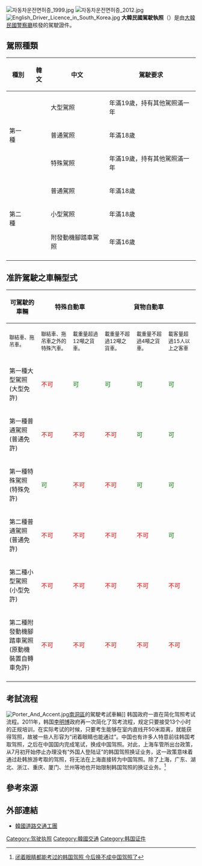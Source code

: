 {{refimprove|time=2015-09-24T14:14:19+00:00}}
[[File:자동차운전면허증_1999.jpg|thumb]]
[[File:자동차운전면허증_2012.jpg|thumb]]
[[File:English_Driver_Licence_in_South_Korea.jpg|thumb]]
'''大韓民國駕駛執照'''（{{kor||hj=大韓民國의 自動車 運轉免許|k=대한민국의 자동차 운전면허}}）是由[[大韓民國警察廳|大韓民國警察廳]]核發的駕駛證件。

== 駕照種類 ==
{|class="wikitable"
! 種別
! 韓文
! 中文
! 駕駛要求
|-
| rowspan=3 | 第一種
| {{kor|k=대형면허|hj=大型免許|link=no}}
|大型駕照
| rowspan=1 | 年滿19歲，持有其他駕照滿一年
|-
| {{kor|k=보통면허|hj=普通免許|link=no}}
|普通駕照
| rowspan=1 | 年滿18歲
|-
| {{kor|k=특수면허|hj=特殊免許|link=no}}
|特殊駕照
| rowspan=1| 年滿19歲，持有其他駕照滿一年
|-
| rowspan=3 | 第二種
| {{kor|k=보통면허|hj=普通免許|link=no}}
|普通駕照
| rowspan=1 | 年滿18歲
|-
| {{kor|k=소형면허|hj=小型免許|link=no}}
|小型駕照
| rowspan=1 | 年滿18歲
|-
| {{kor|k=원동기장치자전거면허|hj=原動機裝置自轉車免許|link=no}}
| 附發動機腳踏車駕照
| rowspan=1 | 年滿16歲
|-
|}

== 准許駕駛之車輛型式 ==
{|class=wikitable
!rowspan=2|可駕駛的車輛!!colspan=2|特殊自動車!!colspan=3|貨物自動車!!colspan=2|乘合自動車!!乘用自動車!!colspan=2|二輪自動車
|-align=center valign=top
|width=100|<small>聯結車、拖吊車。</small>
|width=100|<small>聯結車、拖吊車之外的特殊汽車。</small>
|width=100|<small>載重量超過12噸之貨車。</small>
|width=100|<small>載重量不超過12噸之貨車。</small>
|width=100|<small>載重量不超過4噸之貨車。</small>
|width=100|<small>載客量超過15人以上之客車</small>
|width=100|<small>載客量15人以下之客車</small>
|width=100|<small>載客量10人以下之客車</small>
|width=100|<small> 排氣量超過125cc之二輪機車。</small>
|width=100|<small>排氣量125cc以下之二輪機車。</small>

|-align=center
!第一種大型駕照(大型免許)
|<font color=red>不可</font>||<font color=green>可</font>||<font color=green>可</font>||<font color=green>可</font>||<font color=green>可</font>
|<font color=green>可</font>||<font color=green>可</font>||<font color=green>可</font>||<font color=red>不可</font>||<font color=green>可</font>
|-align=center
!第一種普通駕照(普通免許)
|<font color=red>不可</font>||<font color=red>不可</font>||<font color=red>不可</font>||<font color=green>可</font>||<font color=green>可</font>
|<font color=red>不可</font>||<font color=green>可</font>||<font color=green>可</font>||<font color=red>不可</font>||<font color=green>可</font>
|-align=center
!第一種特殊駕照(特殊免許)
|<font color=green>可</font>||<font color=red>不可</font>||<font color=red>不可</font>||<font color=green>可</font>||<font color=green>可</font>
|<font color=red>不可</font>||<font color=green>可</font>||<font color=green>可</font>||<font color=red>不可</font>||<font color=green>可</font>
|-align=center
!第二種普通駕照(普通免許)
|<font color=red>不可</font>||<font color=red>不可</font>||<font color=red>不可</font>||<font color=red>不可</font>||<font color=green>可</font>
|<font color=red>不可</font>||<font color=red>不可</font>||<font color=green>可</font>||<font color=red>不可</font>||<font color=green>可</font>
|-align=center
!第二種小型駕照(小型免許)
|<font color=red>不可</font>||<font color=red>不可</font>||<font color=red>不可</font>||<font color=red>不可</font>||<font color=red>不可</font>
|<font color=red>不可</font>||<font color=red>不可</font>||<font color=red>不可</font>||<font color=green>可</font>||<font color=green>可</font>
|-align=center
!第二種附發動機腳踏車駕照(原動機裝置自轉車免許)
|<font color=red>不可</font>||<font color=red>不可</font>||<font color=red>不可</font>||<font color=red>不可</font>||<font color=red>不可</font>
|<font color=red>不可</font>||<font color=red>不可</font>||<font color=red>不可</font>||<font color=red>不可</font>||<font color=green>可</font>
|-align=center
|}

==考試流程==
[[File:Porter_And_Accent.jpg|thumb]][[南洞區|南洞區]]的駕駛考試車輛]]
韩国政府一直在简化驾照考试流程。2011年，韩国[[李明博|李明博]]政府再一次简化了驾考流程，规定只要接受13个小时的正规培训，在实际考试的时候，只要考生能够在室内直线开50米距离，就能获得驾照，故被一些人形容为“闭着眼睛也能通过”。中国也有许多人特意前往韩国考取驾照，之后在中国国内完成笔试，换成中国驾照。对此，上海车管所出台政策，从7月初开始停止办理没有“外国人登陆证”的韩国驾照换证业务，这一政策意味着通过赴韩旅游考取的驾照，将无法在上海直接转为中国驾照。除了上海，广东、湖北、浙江、重庆、厦门、兰州等地也开始限制韩国驾照的换证业务。<ref>[http://e.chengdu.cn/html/2015-08/28/content_535068.htm 闭着眼睛都能考过的韩国驾照 今后换不成中国驾照了]</ref>

==參考來源==
{{reflist}}

==外部連結==
* [http://dl.koroad.or.kr/PAGE_license/view.jsp?code=101251 韓國道路交通工團] {{Wayback|url=http://dl.koroad.or.kr/PAGE_license/view.jsp?code=101251 |date=20181231151746 }}
{{亞洲題目|驾驶执照|state=collapsed}}

[[Category:驾驶执照|Category:驾驶执照]]
[[Category:韓國交通|Category:韓國交通]]
[[Category:韩国证件|Category:韩国证件]]